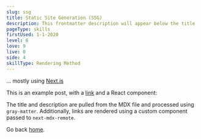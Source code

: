 ```yaml
---
slug: ssg
title: Static Site Generation (SSG)
description: This frontmatter description will appear below the title
pageType: skills
firstUsed: 1-1-2020
level: 6
love: 9
live: 0
side: 4
skillType: Rendering Method
---
```


... mostly using [Next.js](/skills/next)

This is an example post, with a [link](https://nextjs.org) and a React component:

The title and description are pulled from the MDX file and processed using `gray-matter`. Additionally, links are rendered using a custom component passed to `next-mdx-remote`.

Go back [home](/).
